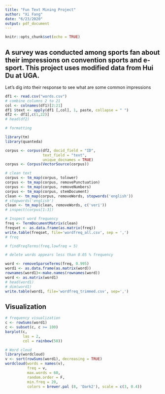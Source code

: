 ```yaml
---
title: "Fun Text Mining Project"
author: "Xi Fang"
date: "6/23/2020"
output: pdf_document
---
```


```r
knitr::opts_chunk$set(echo = TRUE)
```

## A survey was conducted among sports fan about their impressions on convention sports and e-sport. This project uses modified data from Hui Du at UGA.

Let's dig into their response to see what are some common impressions 
```r
df1 <- read.csv("words.csv")
# combine columns 2 to 21 
col <- colnames(df1)[2:21]
df1 $text <- apply(df1 [,col], 1, paste, collapse = " ")
df2 <- df1[,c(1,22)]
# head(df2)

# formatting

library(tm)
library(quanteda)

corpus <- corpus(df2, docid_field = "ID",
                 text_field = "text",
                 unique_docnames = TRUE)
corpus <- Corpus(VectorSource(corpus))

# clean text
corpus <- tm_map(corpus, tolower)
corpus <- tm_map(corpus, removePunctuation)
corpus <- tm_map(corpus, removeNumbers)
corpus <- tm_map(corpus, stemDocument)
clean <- tm_map(corpus, removeWords, stopwords('english'))
# stopwords('english')
clean <- tm_map(clean, removeWords, c('veri'))
# inspect(corpus[1:3])

# Inspect word frequency 
freq <- TermDocumentMatrix(clean)
freqset <- as.data.frame(as.matrix(freq))
write.table(freqset, file='wordfreq_all.csv', sep = ',')
# freq

# findFreqTerms(freq,lowfreq = 5)

# delete words appears less than 0.05 % frequency

word <- removeSparseTerms(freq, 0.995)
word1 <- as.data.frame(as.matrix(word))
rownames(word1)<-make.names(rownames(word))
word <- as.matrix(word1)
# head(word1)
# dim(word1)
write.table(word1, file='wordfreq_trimmed.csv', sep=',')

```

## Visualization
```r
# frequency visualization
c <- rowSums(word1)
c <- subset(c, c >= 100)
barplot(c,
        las = 2,
        col = rainbow(50))

# Word cloud
library(wordcloud)   
v <- sort(rowSums(word1), decreasing = TRUE)
wordcloud(words = names(v),
          freq = v,
          max.words = 60,
          random.order = F,
          min.freq = 20,
          colors = brewer.pal (8, 'Dark2'), scale = c(3, 0.4))
```

